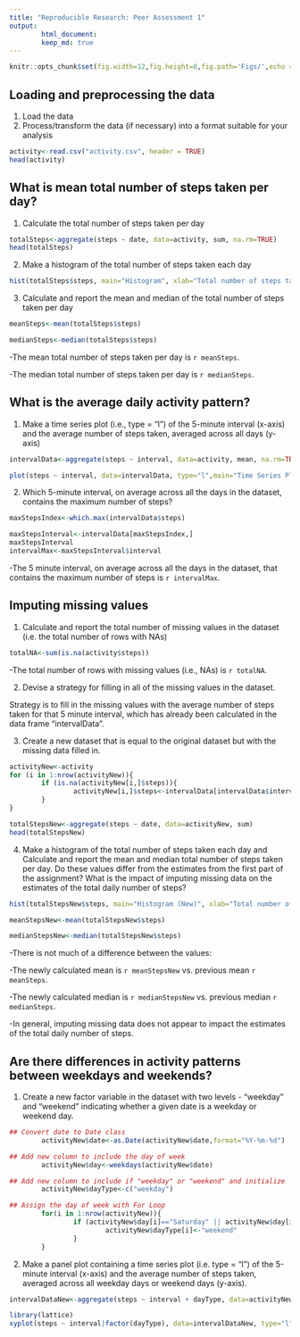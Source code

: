 ```yaml
---
title: "Reproducible Research: Peer Assessment 1"
output:
        html_document:
        keep_md: true
---
```


```r
knitr::opts_chunk$set(fig.width=12,fig.height=8,fig.path='Figs/',echo = TRUE)
```

## Loading and preprocessing the data
1. Load the data
2. Process/transform the data (if necessary) into a format suitable for your analysis

```r
activity<-read.csv("activity.csv", header = TRUE)
head(activity)
```

## What is mean total number of steps taken per day?
1. Calculate the total number of steps taken per day

```r
totalSteps<-aggregate(steps ~ date, data=activity, sum, na.rm=TRUE)
head(totalSteps)
```

2. Make a histogram of the total number of steps taken each day

```r
hist(totalSteps$steps, main="Histogram", xlab="Total number of steps taken each day", col = "lightblue")
```

3. Calculate and report the mean and median of the total number of steps taken per day

```r
meanSteps<-mean(totalSteps$steps)
```

```r
medianSteps<-median(totalSteps$steps)
```

-The mean total number of steps taken per day is `r meanSteps`.

-The median total number of steps taken per day is `r medianSteps`.

## What is the average daily activity pattern?
1. Make a time series plot (i.e., type = "l") of the 5-minute interval (x-axis) and the average number of steps taken, averaged across all days (y-axis)

```r
intervalData<-aggregate(steps ~ interval, data=activity, mean, na.rm=TRUE)
```

```r
plot(steps ~ interval, data=intervalData, type="l",main="Time Series Plot", xlab="Interval",ylab="Average number of steps taken, averaged across all days")
```

2. Which 5-minute interval, on average across all the days in the dataset, contains the maximum number of steps?

```r
maxStepsIndex<-which.max(intervalData$steps)
```

```r
maxStepsInterval<-intervalData[maxStepsIndex,]
maxStepsInterval
intervalMax<-maxStepsInterval$interval
```

-The 5 minute interval, on average across all the days in the dataset, that contains the maximum number of steps is `r intervalMax`.

## Imputing missing values

1. Calculate and report the total number of missing values in the dataset (i.e. the total number of rows with NAs)

```r
totalNA<-sum(is.na(activity$steps))
```

-The total number of rows with missing values (i.e., NAs) is `r totalNA`.

2. Devise a strategy for filling in all of the missing values in the dataset.

Strategy is to fill in the missing values with the average number of steps taken for that 5 minute interval, which has already been calculated in the data frame "intervalData".

3. Create a new dataset that is equal to the original dataset but with the missing data filled in.

```r
activityNew<-activity
for (i in 1:nrow(activityNew)){
        if (is.na(activityNew[i,]$steps)){
                activityNew[i,]$steps<-intervalData[intervalData$interval==activityNew[i,]$interval,]$steps
        }        
}
```

```r
totalStepsNew<-aggregate(steps ~ date, data=activityNew, sum)
head(totalStepsNew)
```

4. Make a histogram of the total number of steps taken each day and Calculate and report the mean and median total number of steps taken per day. Do these values differ from the estimates from the first part of the assignment? What is the impact of imputing missing data on the estimates of the total daily number of steps?

```r
hist(totalStepsNew$steps, main="Histogram (New)", xlab="Total number of steps taken each day", col = "blue")
```

```r
meanStepsNew<-mean(totalStepsNew$steps)
```

```r
medianStepsNew<-median(totalStepsNew$steps)
```

-There is not much of a difference between the values: 

-The newly calculated mean is `r meanStepsNew` vs. previous mean `r meanSteps`.

-The newly calculated median is `r medianStepsNew` vs. previous median `r medianSteps`.

-In general, imputing missing data does not appear to impact the estimates of the total daily number of steps. 

## Are there differences in activity patterns between weekdays and weekends?

1. Create a new factor variable in the dataset with two levels - "weekday" and "weekend" indicating whether a given date is a weekday or weekend day.

```r
## Convert date to Date class
        activityNew$date<-as.Date(activityNew$date,format="%Y-%m-%d")

## Add new column to include the day of week
        activityNew$day<-weekdays(activityNew$date)

## Add new column to include if "weekday" or "weekend" and initialize
        activityNew$dayType<-c("weekday")

## Assign the day of week with For Loop
        for(i in 1:nrow(activityNew)){
                if (activityNew$day[i]=="Saturday" || activityNew$day[i]=="Sunday"){
                        activityNew$dayType[i]<-"weekend"
                }
        }
```

2. Make a panel plot containing a time series plot (i.e. type = "l") of the 5-minute interval (x-axis) and the average number of steps taken, averaged across all weekday days or weekend days (y-axis).

```r
intervalDataNew<-aggregate(steps ~ interval + dayType, data=activityNew, mean)
```

```r
library(lattice)
xyplot(steps ~ interval|factor(dayType), data=intervalDataNew, type="l",layout=c(1,2),main="Panel Plot", xlab="Interval",ylab="Average number of steps")
```

